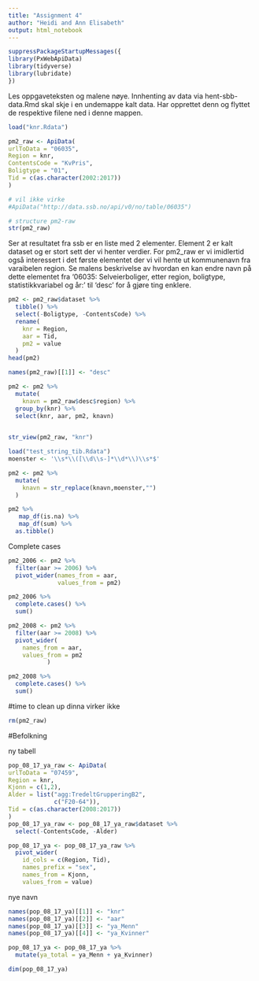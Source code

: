 ```yaml
---
title: "Assignment 4"
author: "Heidi and Ann Elisabeth"
output: html_notebook
---
```


```r
suppressPackageStartupMessages({
library(PxWebApiData)
library(tidyverse)
library(lubridate)
})

```

Les oppgaveteksten og malene nøye. Innhenting av data via
hent-sbb-data.Rmd skal skje i en undemappe kalt data. Har opprettet denn
og flyttet de respektive filene ned i denne mappen.

```r
load("knr.Rdata")
```

```r
pm2_raw <- ApiData(
urlToData = "06035",
Region = knr,
ContentsCode = "KvPris",
Boligtype = "01",
Tid = c(as.character(2002:2017))
)
```

```r
# vil ikke virke
#ApiData("http://data.ssb.no/api/v0/no/table/06035")
```

```r
# structure pm2-raw
str(pm2_raw)
```

Ser at resultatet fra ssb er en liste med 2 elementer. Element 2 er kalt
dataset og er stort sett der vi henter verdier. For pm2_raw er vi
imidlertid også interessert i det første elementet der vi vil hente ut
kommunenavn fra varaibelen region. Se malens beskrivelse av hvordan en
kan endre navn på dette elementet fra '06035: Selveierboliger, etter
region, boligtype, statistikkvariabel og år:' til 'desc' for å gjøre
ting enklere.

```r
pm2 <- pm2_raw$dataset %>%
  tibble() %>%
  select(-Boligtype, -ContentsCode) %>%
  rename(
    knr = Region, 
    aar = Tid, 
    pm2 = value
  )
head(pm2)
```

```r
names(pm2_raw)[[1]] <- "desc"

```

```r
pm2 <- pm2 %>% 
  mutate(
    knavn = pm2_raw$desc$region) %>%
  group_by(knr) %>%
  select(knr, aar, pm2, knavn)
 
```

```r
str_view(pm2_raw, "knr")

```

```r
load("test_string_tib.Rdata")
moenster <- '\\s*\\([\\d\\s-]*\\d*\\)\\s*$'
```

```r
pm2 <- pm2 %>%
  mutate(
    knavn = str_replace(knavn,moenster,"")
  )
```
 

```r
pm2 %>% 
   map_df(is.na) %>% 
   map_df(sum) %>%
  as.tibble()
```

Complete cases

```r
pm2_2006 <- pm2 %>%
  filter(aar >= 2006) %>%
  pivot_wider(names_from = aar,
              values_from = pm2)
```


```r
pm2_2006 %>%
  complete.cases() %>%
  sum()
```

```r
pm2_2008 <- pm2 %>%
  filter(aar >= 2008) %>%
  pivot_wider(
    names_from = aar,
    values_from = pm2
           )
```


```r
pm2_2008 %>%
  complete.cases() %>%
  sum()

```

#time to clean up
dinna virker ikke
```r
rm(pm2_raw)
```


#Befolkning

ny tabell 
```r
pop_08_17_ya_raw <- ApiData(
urlToData = "07459",
Region = knr,
Kjonn = c(1,2),
Alder = list("agg:TredeltGrupperingB2",
             c("F20-64")),
Tid = c(as.character(2008:2017))
)
pop_08_17_ya_raw <- pop_08_17_ya_raw$dataset %>%
  select(-ContentsCode, -Alder)
```


```r
pop_08_17_ya <- pop_08_17_ya_raw %>%
  pivot_wider(
    id_cols = c(Region, Tid),
    names_prefix = "sex",
    names_from = Kjonn,
    values_from = value)
```

nye navn

```r
names(pop_08_17_ya)[[1]] <- "knr"
names(pop_08_17_ya)[[2]] <- "aar"
names(pop_08_17_ya)[[3]] <- "ya_Menn"
names(pop_08_17_ya)[[4]] <- "ya_Kvinner"
```

```r
pop_08_17_ya <- pop_08_17_ya %>%
  mutate(ya_total = ya_Menn + ya_Kvinner)
```

```r
dim(pop_08_17_ya)
```

